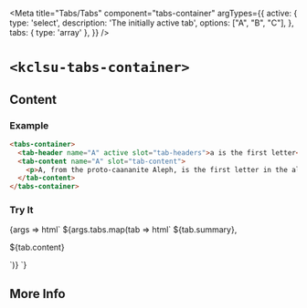 


<Meta
  title="Tabs/Tabs"
  component="tabs-container"
  argTypes={{
    active: {
      type: 'select',
      description: 'The initially active tab',
      options: ["A", "B", "C"],
    },
    tabs: { type: 'array' },
  }}
/>

# `<kclsu-tabs-container>`

## Content

### Example

```html
<tabs-container>
  <tab-header name="A" active slot="tab-headers">a is the first letter</tab-header>,
  <tab-content name="A" slot="tab-content">
    <p>A, from the proto-caananite Aleph, is the first letter in the alphabet</p>
  </tab-content>
</tabs-container>
```

### Try It

<Canvas withSource="open" >
  <Story name="With Content" component="tabs-container" args={{
    active: 'A',
    tabs: [
      { name: 'A', summary: 'A', content: 'A, from the proto-caananite Aleph, is the first letter in the alphabet' },
      { name: 'B', summary: 'B', content: 'B, originally meaning "house", is the second letter in the alphabet' },
      { name: 'C', summary: 'C', content: 'For some reason, the Romans had it out for "G"' },
    ],
  }}>
    {args => html`
      <tabs-container>
        ${args.tabs.map(tab => html`
          <tab-header name="${tab.name}" ?active="${args.active === tab.name}" slot="tab-headers">${tab.summary}</tab-header>,
          <tab-content name="${tab.name}" slot="tab-content">
            <p>${tab.content}</p>
          </tab-content>
        `)}
      </tabs-container>
    `}
  </Story>
  <ArgsTable story="With Content" exclude="tabs"/>
</Canvas>

## More Info

<Description markdown={readme} />
